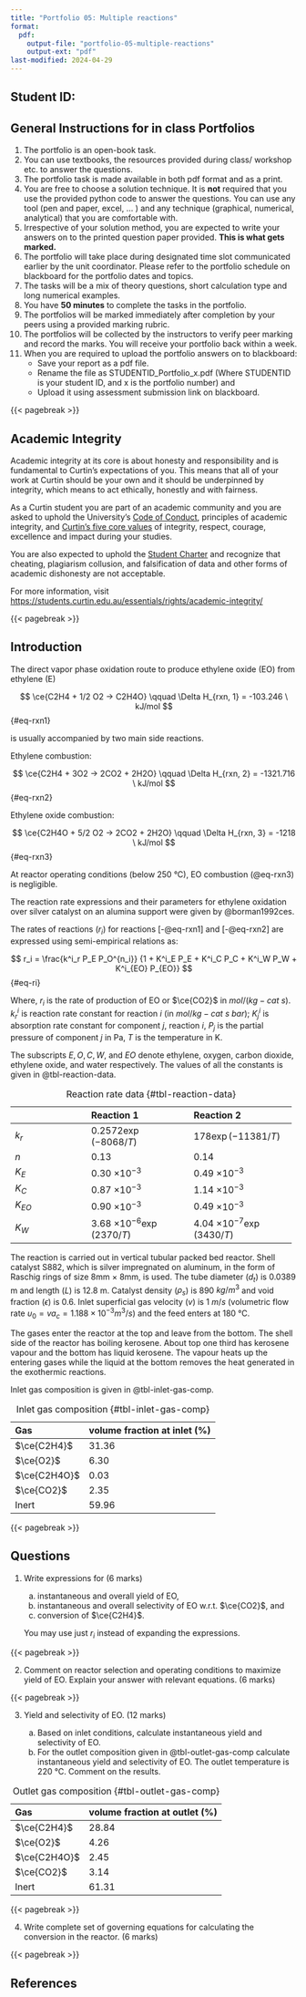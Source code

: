 ```yaml
---
title: "Portfolio 05: Multiple reactions"
format:
  pdf:
    output-file: "portfolio-05-multiple-reactions"
    output-ext: "pdf"
last-modified: 2024-04-29
---
```


## Student ID: 

## General Instructions for in class Portfolios

1.  The portfolio is an open-book task.
2.  You can use textbooks, the resources provided during class/ workshop etc.
    to answer the questions. 
3.  The portfolio task is made available in both pdf format and as a print. 
4.  You are free to choose a solution technique. It is **not** required that
    you use the provided python code to answer the questions. You can use any
    tool (pen and paper, excel, ... ) and any technique (graphical, numerical,
    analytical) that you are comfortable with. 
5.  Irrespective of your solution method, you are expected to write your
    answers on to the printed question paper provided. **This is what gets
    marked.**
6.  The portfolio will take place during designated time slot communicated
    earlier by the unit coordinator. Please refer to the portfolio schedule on
    blackboard for the portfolio dates and topics. 
7.  The tasks will be a mix of theory questions, short calculation type and
    long numerical examples.
8.  You have **50 minutes** to complete the tasks in the portfolio. 
9.  The portfolios will be marked immediately after completion by your peers
    using a provided marking rubric.
10. The portfolios will be collected by the instructors to verify peer marking
    and record the marks. You will receive your portfolio back within a week. 
11. When you are required to upload the portfolio answers on to blackboard: 
    - Save your report as a pdf file. 
    - Rename the file as STUDENTID_Portfolio_x.pdf (Where STUDENTID is your
      student ID, and x is the portfolio number) and 
    - Upload it using assessment submission link on blackboard. 

{{< pagebreak >}}

## Academic Integrity

Academic integrity at its core is about honesty and responsibility and is
fundamental to Curtin’s expectations of you. This means that all of your work
at Curtin should be your own and it should be underpinned by integrity, which
means to act ethically, honestly and with fairness.

As a Curtin student you are part of an academic community and you are asked to
uphold the University’s [Code of
Conduct](https://oasis.curtin.edu.au/ConductAtCurtin), principles of academic
integrity, and [Curtin’s five core
values](https://about.curtin.edu.au/who/vision-mission-values/curtin-values/)
of integrity, respect, courage, excellence and impact during your studies.

You are also expected to uphold the [Student
Charter](https://students.curtin.edu.au/essentials/rights/student-charter/) and
recognize that cheating, plagiarism collusion, and falsification of data and
other forms of academic dishonesty are not acceptable.

For more information, visit
[https://students.curtin.edu.au/essentials/rights/academic-integrity/](https://students.curtin.edu.au/essentials/rights/academic-integrity/)

{{< pagebreak >}}

## Introduction

The direct vapor phase oxidation route to produce ethylene oxide (EO) from ethylene (E)

$$
\ce{C2H4 + 1/2 O2 -> C2H4O} \qquad \Delta H_{rxn, 1} = -103.246 \ kJ/mol 
$${#eq-rxn1}

is usually accompanied by two main side reactions.  

Ethylene combustion: 

$$
\ce{C2H4 + 3O2 -> 2CO2 + 2H2O} \qquad \Delta H_{rxn, 2} = -1321.716 \ kJ/mol 
$${#eq-rxn2}

Ethylene oxide combustion:

$$
\ce{C2H4O + 5/2 O2 -> 2CO2 + 2H2O} \qquad \Delta H_{rxn, 3} = -1218 \ kJ/mol 
$${#eq-rxn3}

At reactor operating conditions (below 250 &deg;C), EO combustion (@eq-rxn3) is
negligible.

The reaction rate expressions and their parameters 
for ethylene oxidation over silver catalyst on an alumina support were
given by @borman1992ces.

The rates of reactions ($r_i$) for reactions [-@eq-rxn1] and [-@eq-rxn2] are
expressed using semi-empirical relations as: 

$$
r_i = \frac{k^i_r P_E P_O^{n_i}}
     {1 + K^i_E P_E + K^i_C P_C + K^i_W P_W + K^i_{EO} P_{EO}} 
$${#eq-ri}

Where, $r_i$ is the rate of production of EO or $\ce{CO2}$ in $mol/(kg-cat\ s)$.
$k^i_r$ is reaction rate constant for reaction $i$ (in $mol/kg-cat\ s\ bar$);
$K^i_j$ is absorption rate constant for component $j$, reaction $i$, $P_j$ is
the partial pressure of component $j$ in Pa, $T$ is the temperature in K. 

The subscripts $E, O, C, W$, and $EO$ denote ethylene, oxygen, carbon dioxide,
ethylene oxide, and water respectively. The values of all the constants is
given in @tbl-reaction-data.  

  ---------------------------------------------------------------------------------------
                          Reaction 1                      Reaction 2
  ----------------------- ------------------------------- -------------------------------
  $k_r$                   $0.2572 \exp(-8068/T)$          $178 \exp(-11381/T)$

  $n$                     0.13                            0.14

  $K_E$                   0.30 $\times 10^{-3}$           0.49 $\times 10^{-3}$

  $K_C$                   0.87 $\times 10^{-3}$           1.14 $\times 10^{-3}$

  $K_{EO}$                0.90 $\times 10^{-3}$           0.49 $\times 10^{-3}$

  $K_W$                   3.68                            4.04
                          $\times 10^{-6} \exp(2370/T)$   $\times 10^{-7} \exp(3430/T)$
  ---------------------------------------------------------------------------------------

: Reaction rate data  {#tbl-reaction-data}

<!-- EO in any fraction from 0.03 to 1 in the atmosphere is explosive at room -->
<!-- temperature. As a result, it is normally stored at 5°C under 4.4 bar pressure -->
<!-- (@moudgalya1998ipv). -->

The reaction is carried out in vertical tubular packed bed reactor. Shell
catalyst S882, which is silver impregnated on aluminum, in the form of Raschig
rings of size 8mm $\times$ 8mm, is used. The tube diameter ($d_t$) is 0.0389 m
and length ($L$) is 12.8 m. Catalyst density ($\rho_s$) is 890 $kg/m^3$ and void
fraction ($\epsilon$) is 0.6. Inlet superficial gas velocity ($v$) is 1 $m/s$
(volumetric flow rate $\upsilon_0 = v a_c  = 1.188 \times 10^{-3} m^3/s$) and
the feed enters at 180 &deg;C.

The gases enter the reactor at the top and leave from the bottom. The shell
side of the reactor has boiling kerosene. About top one third has kerosene
vapour and the bottom has liquid kerosene. The vapour heats up the entering
gases while the liquid at the bottom removes the heat generated in the
exothermic reactions.

Inlet gas composition is given in @tbl-inlet-gas-comp.

  Gas            volume fraction at inlet (%)
  -------------- ------------------------------
  $\ce{C2H4}$    31.36
  $\ce{O2}$      6.30
  $\ce{C2H4O}$   0.03
  $\ce{CO2}$     2.35
  Inert          59.96 

: Inlet gas composition {#tbl-inlet-gas-comp}

{{< pagebreak >}}

## Questions

1. Write expressions for  \hfill (6 marks)

   (a) instantaneous and overall yield of EO, 
   (b) instantaneous and overall selectivity of EO w.r.t. $\ce{CO2}$, and
   (c) conversion of $\ce{C2H4}$. 

   You may use just $r_i$ instead of expanding the expressions.

{{< pagebreak >}}

2. Comment on reactor selection and operating conditions to maximize yield of
   EO. Explain your answer with relevant equations. 
   \hfill (6 marks)

{{< pagebreak >}}


3. Yield and selectivity of EO. \hfill (12 marks) 

    (a) Based on inlet conditions, calculate instantaneous yield and selectivity of EO. 
    (b) For the outlet composition given in @tbl-outlet-gas-comp calculate
    instantaneous yield and selectivity of EO. The outlet temperature is 220
    &deg;C. Comment on the results.  

Gas            volume fraction at outlet (%)
-------------- ------------------------------
$\ce{C2H4}$    28.84 
$\ce{O2}$      4.26
$\ce{C2H4O}$   2.45
$\ce{CO2}$     3.14
Inert          61.31 

: Outlet gas composition {#tbl-outlet-gas-comp}


{{< pagebreak >}}


4. Write complete set of governing equations for calculating the conversion in
   the reactor. \hfill (6 marks) 

{{< pagebreak >}}

## References

